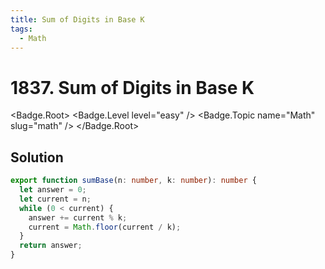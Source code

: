 ```yaml
---
title: Sum of Digits in Base K
tags:
  - Math
---
```


# 1837. Sum of Digits in Base K

<Badge.Root>
  <Badge.Level level="easy" />
  <Badge.Topic name="Math" slug="math" />
</Badge.Root>

## Solution

```typescript filename="solution.ts" copy
export function sumBase(n: number, k: number): number {
  let answer = 0;
  let current = n;
  while (0 < current) {
    answer += current % k;
    current = Math.floor(current / k);
  }
  return answer;
}
```

<ProblemLink
  codingSite="leetcode"
  href="https://leetcode.com/problems/sum-of-digits-in-base-k"
  title="Sum of Digits in Base K"
/>

